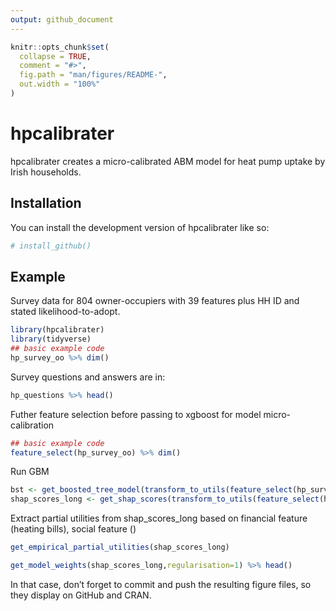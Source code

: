 ---
output: github_document
---

<!-- README.md is generated from README.Rmd. Please edit that file -->

```{r, include = FALSE}
knitr::opts_chunk$set(
  collapse = TRUE,
  comment = "#>",
  fig.path = "man/figures/README-",
  out.width = "100%"
)
```

# hpcalibrater

<!-- badges: start -->
<!-- badges: end -->

hpcalibrater creates a micro-calibrated ABM model for heat pump uptake by Irish households.

## Installation

You can install the development version of hpcalibrater like so:

``` r
# install_github()
```

## Example

Survey data for 804 owner-occupiers with 39 features plus HH ID and stated likelihood-to-adopt. 

```{r example, message=FALSE}
library(hpcalibrater)
library(tidyverse)
## basic example code
hp_survey_oo %>% dim()
```

Survey questions and answers are in:
```{r qanda,message=FALSE}
hp_questions %>% head()
```


Futher feature selection before passing to xgboost for model micro-calibration
```{r help}
## basic example code
feature_select(hp_survey_oo) %>% dim()
```

Run GBM

```{r bst, results='hide', message=FALSE}
bst <- get_boosted_tree_model(transform_to_utils(feature_select(hp_survey_oo,recode_bills=T,n_bill=5),epsilon=0.7))
shap_scores_long <- get_shap_scores(transform_to_utils(feature_select(hp_survey_oo,recode_bills=T,n_bill=5),epsilon=0.7),bst)

```

Extract partial utilities from shap_scores_long based on financial feature (heating bills), social feature ()

```{r mode_utils}
get_empirical_partial_utilities(shap_scores_long)
```

```{r model_weights}
get_model_weights(shap_scores_long,regularisation=1) %>% head()
```


In that case, don't forget to commit and push the resulting figure files, so they display on GitHub and CRAN.
